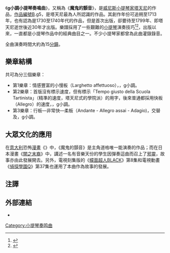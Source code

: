 《'''g小調小提琴奏鳴曲'''》，又稱為《'''魔鬼的顫音'''》，是[[威尼斯共和国|威尼斯]][[小提琴家|小提琴家]][[塔天尼|塔天尼]]的作品，[[作品號|作品編號]]B.g5，是塔天尼最為人所認識的作品。其創作年份可追朔至1713年，也有認為是1730至1740年代的作品，但是首次出版，卻要待至1799年、即塔天尼逝世後近30年才出版。樂譜採用了一些艱難的[[小提琴|小提琴]]演奏技巧<ref name="Cramer">{{cite web|last1=Cramer|first1=Marc|title=The Devil's Trill and Other Violin Sonatas|url=http://www.renaissancemagazine.com/music/devil.html|website=Renaissance Magazine|accessdate=21 February 2016|archive-date=2016-03-03|archive-url=https://web.archive.org/web/20160303235132/http://www.renaissancemagazine.com/music/devil.html|dead-url=no}}</ref><ref name="Beggerow">{{cite web|last1=Beggerow|first1=Alan|title=Tartini - Violin Sonata in G Minor 'Devil's Trill'|url=http://muswrite.blogspot.com/2011/11/tartini-violin-sonata-in-g-minor-devils.html|website=Musical Musings|accessdate=21 February 2016|archive-date=2019-09-22|archive-url=https://web.archive.org/web/20190922124720/https://muswrite.blogspot.com/2011/11/tartini-violin-sonata-in-g-minor-devils.html|dead-url=no}}</ref>，出版以來，一直都是小提琴作品中的經典曲目之一。不少小提琴家都曾為此曲灌錄錄音。

全曲演奏時間大約為15[[分鐘|分鐘]]。

==樂章結構==
共可為分三個樂章：
* 第1樂章：情感豐富的小慢板（Larghetto affettuoso），{{music|time|12|8}}，g小調。
* 第2樂章：首版沒有標示速度，但有標示「Tempo giusto della Scuola Tartinista」（精準的速度，塔天尼式的學院派）的用字，後來普通都採用快板（Allegro）的速度，{{music|time|2|4}}，g小調。
* 第3樂章：行板—非常快—柔板（Andante - Allegro assai - Adagio)，交替{{music|common-time}}及{{music|time|2|4}}，g小調。

==大眾文化的應用==
在[[意大利|意大利]]恐怖[[漫畫|漫畫]]《{{link-en|迪蘭·道格|Dylan Dog}}》中，《魔鬼的顫音》是主角道格唯一能演奏的作品；而在日本漫畫《[[闇之末裔|闇之末裔]]》中，講述一名有音樂天份的學生因彈奏這曲而召上了[[邪靈|邪靈]]，故事亦由此發展開去。另外，電視刻集版的《[[幪面超人BLACK|幪面超人BLACK]]》第8集和電視動畫《[[偵探學園Q|偵探學園Q]]》第37集也運用了本曲作為故事的發展。

==注譯==
{{reflist}}

==外部連結==
* {{IMSLP2|work=Violin Sonata in G minor, B.g5 'Le trille du diable' (Tartini, Giuseppe)}}

[[Category:小提琴奏鸣曲|Category:小提琴奏鸣曲]]